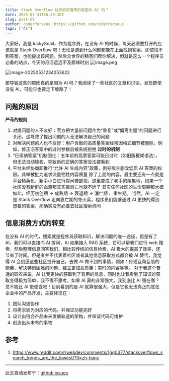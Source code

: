 ```yaml
---
title: Stack Overflow 社区的没落真的是因为 AI 吗？
date: 2025-05-31T16:29:38Z
slug: post-69
author: coderPerseus：https://github.com/coderPerseus
tags: ["AI"]
---
```


大家好，我是 luckySnail，作为程序员，在没有 AI 的时候，每天必须要打开的应该就是 Stack Overflow 吧！无论是遇到什么问题都能在上面找到答案，即使找不到答案，也能提出该问题，然后全世界的精英们帮你解决，但就是这么一个程序员必备的站点，今天的月活远远不及巅峰时刻
![image.png](https://blog-1304565468.cos.ap-shanghai.myqcloud.com/typora/20250531234506.png)

![image-20250531234253622](https://blog-1304565468.cos.ap-shanghai.myqcloud.com/typora/image-20250531234253622.png)

那导致这些的原因真的是因为 AI 吗？我阅读了一些社区的文章和讨论，发现即使没有 AI，可能它也要走下坡路了！

## 问题的原因

**严苛的规则**

1. 对提问题的人不友好：官方把大量新问题作为“重复”或“偏离主题”的问题进行关闭，这导致了提出问题的人无法解决自己的问题
2. 对解决问题的人也不友好：用户贡献的高质量答案经常因格式细节被删除。例如，修正旧答案中的过时参数后被系统拒绝
**过时的机制**
3. “已采纳答案”机制固化：五年前的高票答案可能已过时（如旧版框架语法），但无法自动降权，导致新的正确的答案没法被看到
4. 平台未经协商即推行“允许 AI 生成内容”政策，剥夺版主删改低质 AI 答案的权限。此举被批为追求流量牺牲内容质量
除了上面的内容，最主要还有一点就是平台精英化，新手小白进行提问被鄙视，这里变成了老手的聚集地，如果一个社区没有新鲜的血液那其实离消亡也就不远了
其实任何社区的生命周期都大概如此，经历初创期 => 成熟期 => 衰退期 => 消亡期 、重生期。
当然，AI 一定是 Stack Overflow 走向衰亡期的导火索，程序员们能够通过 AI 更快的得到想要的答案，那确实没有必要去社区搜索询问

## 信息消费方式的转变

在没有 AI 的时代，搜索就是程序员获取知识，解决问题的唯一途径，但是有了 AI，我们可以直接向 AI 提问，AI 如果接入 RAG 系统，它可以帮我们进行 web 搜索，然后整理信息回答我们，相比较传统的信息检索，AI 极大的提高了效率，还节省了时间。但是者并不代表着社区或者其他信息获取方式都会被 AI 替代，我觉得 AI 会倒逼这些社区提升自己，去做 AI 做不到的事情，例如：传递互帮互助的能量、解决特别困难的问题、建立更加高质量；实时的内容等等。
对于我这个普通的码农来说，AI 让我更快的获取到了有用的信息，同时也让我看到了知识的获取变得极为简单，我不得不思考，如果 AI 真的非常强大，我到底比 AI 强在哪？总不能比 AI 更便宜吧！目前看到的是 AI 就算很强大，但是它也无法真正的胜任企业中的产品开发，主要体现在：
1. 团队沟通协作
2. 将需求转为对应的代码，并保证功能完好
3. 设计出符合产品未来发展轨道的架构，并保证代码可维护
4. 创造出从未有的事物

## 参考

1.  https://www.reddit.com/r/webdev/comments/1gg0377/stackoverflows_search_trends_are_the_lowest/?tl=zh-hans

---
此文自动发布于：<a href="https://github.com/coderPerseus/blog/issues/69" target="_blank">github issues</a>
